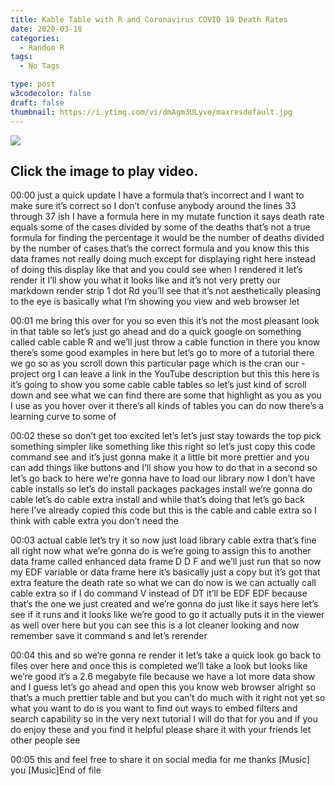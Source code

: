 ```yaml
---
title: Kable Table with R and Coronavirus COVID 19 Death Rates
date: 2020-03-18
categories:
  - Random R
tags:
  - No Tags

type: post
w3codecolor: false
draft: false
thumbnail: https://i.ytimg.com/vi/dmAgm3ULyvo/maxresdefault.jpg
---
```


<a href="https://www.youtube.com/watch?v=dmAgm3ULyvo">
<picture><img src="https://i.ytimg.com/vi/dmAgm3ULyvo/maxresdefault.jpg"></picture>
</a>



## Click the image to play video.



00:00
just a quick update I have a formula that's incorrect and I want to make sure
it's correct so I don't confuse anybody around the lines 33 through 37 ish I
have a formula here in my mutate function it says death rate equals some
of the cases divided by some of the deaths that's not a true formula for
finding the percentage it would be the number of deaths divided by the number
of cases that's the correct formula and you know this this data frames not
really doing much except for displaying right here instead of doing this display
like that and you could see when I rendered it let's render it I'll show
you what it looks like and it's not very pretty
our markdown render strip 1 dot Rd you'll see that it's not aesthetically
pleasing to the eye is basically what I'm showing you view and web browser let

00:01
me bring this over for you so even this it's not the most pleasant look in that
table so let's just go ahead and do a quick google on something called cable
cable R and we'll just throw a cable function in there you know there's some
good examples in here but let's go to more of a tutorial there we go so as you
scroll down this particular page which is the cran our - project org I can
leave a link in the YouTube description but this this here is it's going to show
you some cable cable tables so let's just kind of scroll down and see what we
can find there are some that highlight as you as you I use as you hover over it
there's all kinds of tables you can do now there's a learning curve to some of

00:02
these so don't get too excited let's let's just stay towards the top pick
something simpler like something like this right so let's just copy this code
command see and it's just gonna make it a little bit
more prettier and you can add things like buttons and I'll show you how to do
that in a second so let's go back to here we're gonna have to load our
library now I don't have cable installs so let's do install packages packages
install we're gonna do cable let's do cable extra install and while
that's doing that let's go back here I've already copied this code but this
is the cable and cable extra so I think with cable extra you don't need the

00:03
actual cable let's try it so now just load library cable extra
that's fine all right now what we're gonna do is we're going to assign this
to another data frame called enhanced data frame D D F and we'll just run that
so now my EDF variable or data frame here it's basically just a copy but it's
got that extra feature the death rate so what we can do now is we can actually
call cable extra so if I do command V instead of DT it'll be EDF EDF because
that's the one we just created and we're gonna do just like it says here let's
see if it runs and it looks like we're good to go
it actually puts it in the viewer as well over here but you can see this is a
lot cleaner looking and now remember save it command s and let's rerender

00:04
this and so we're gonna re render it let's take a quick look go back to files
over here and once this is completed we'll take a look but looks like we're good
it's a 2.6 megabyte file because we have a lot more data show and I guess let's
go ahead and open this you know web browser alright so that's a
much prettier table and but you can't do much with it right not yet so what you
want to do is you want to find out ways to embed filters and search capability
so in the very next tutorial I will do that for you and if you do enjoy these
and you find it helpful please share it with your friends let other people see

00:05
this and feel free to share it on social media for me thanks [Music] you [Music]End of file

